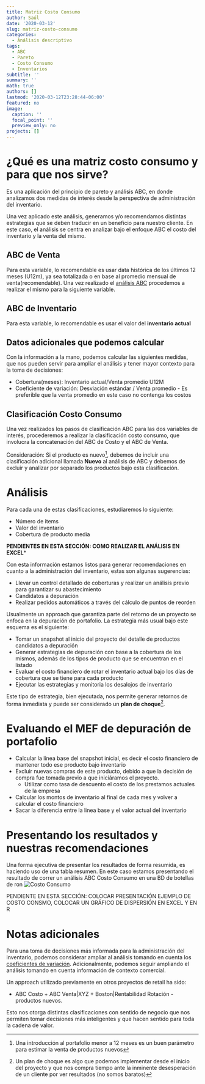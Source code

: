 ```yaml
---
title: Matriz Costo Consumo
author: Saúl
date: '2020-03-12'
slug: matriz-costo-consumo
categories:
  - Análisis descriptivo
tags:
  - ABC
  - Pareto
  - Costo Consumo
  - Inventarios
subtitle: ''
summary: ''
math: true
authors: []
lastmod: '2020-03-12T23:28:44-06:00'
featured: no
image:
  caption: ''
  focal_point: ''
  preview_only: no
projects: []
---
```


# ¿Qué es una matriz costo consumo y para que nos sirve?

Es una aplicación del principio de pareto y análisis ABC, en donde analizamos dos medidas de interés desde la perspectiva de administración del inventario.

Una vez aplicado este análisis, generamos y/o recomendamos distintas estrategias que se deben traducir en un beneficio para nuestro cliente. En este caso, el análisis se centra en analizar bajo el enfoque ABC el costo del inventario y la venta del mismo.

## ABC de Venta
Para esta variable, lo recomendable es usar data histórica de los últimos 12 meses (U12m), ya sea totalizada o en base al promedio mensual de venta(recomendable). Una vez realizado el [análisis ABC](https://saulm.netlify.com/post/clasificacion-abc-pareto/) procedemos a realizar el mismo para la siguiente variable.

## ABC de Inventario
Para esta variable, lo recomendable es usar el valor del **inventario actual**

## Datos adicionales que podemos calcular
Con la información a la mano, podemos calcular las siguientes medidas, que nos pueden servir para ampliar el análisis y tener mayor contexto para la toma de decisiones:

  * Cobertura(meses): \frac{Inventario\ actual}{\Promedio\ de\ venta\ U12M} Inventario actual/Venta promedio U12M
  \frac{Inventario}{Venta\ P\ U12m}
  * Coeficiente de variación: Desviación estándar / Venta promedio - Es preferible que la venta promedio en este caso no contenga los costos

## Clasificación Costo Consumo
Una vez realizados los pasos de clasificación ABC para las dos variables de interés, procederemos a realizar la clasificación costo consumo, que involucra la concatenación del ABC de Costo y el ABC de Venta.

Consideración: Si el producto es nuevo^[Una introducción al portafolio menor a 12 meses es un buen parámetro para estimar la venta de productos nuevos], debemos de incluir una clasificación adicional llamada **Nuevo** al análisis de ABC y debemos de excluir y analizar por separado los productos bajo esta clasificación.

# Análisis
Para cada una de estas clasificaciones, estudiaremos lo siguiente:
  
  * Número de items
  * Valor del inventario
  * Cobertura de producto media
  
**PENDIENTES EN ESTA SECCIÓN: COMO REALIZAR EL ANÁLISIS EN EXCEL***
  
Con esta información estamos listos para generar recomendaciones en cuanto a la administración del inventario, estas son algunas sugerencias:

  * Llevar un control detallado de coberturas y realizar un análisis previo para garantizar su abastecimiento
  * Candidatos a depuración
  * Realizar pedidos automáticos a través del cálculo de puntos de reorden
  
Usualmente un approach que garantiza parte del retorno de un proyecto se enfoca en la depuración de portafolio. La estrategia más usual bajo este esquema es el siguiente:

  * Tomar un snapshot al inicio del proyecto del detalle de productos candidatos a depuración
  * Generar estrategias de depuración con base a la cobertura de los mismos, además de los tipos de producto que se encuentran en el listado
  * Evaluar el costo financiero de rotar el inventario actual bajo los días de cobertura que se tiene para cada producto
  * Ejecutar las estrategias y monitoria los desalojos de inventario

Este tipo de estrategia, bien ejecutada, nos permite generar retornos de forma inmediata y puede ser considerado un **plan de choque**^[Un plan de choque es algo que podemos implementar desde el inicio del proyecto y que nos compra tiempo ante la inminente desesperación de un cliente por ver resultados (no somos baratos)]. 
  
# Evaluando el MEF de depuración de portafolio

  * Calcular la línea base del snapshot inicial, es decir el costo financiero de mantener todo ese producto bajo inventario
  * Excluir nuevas compras de este producto, debido a que la decisión de compra fue tomada previo a que iniciáramos el proyecto.
    * Utilizar como tasa de descuento el costo de los prestamos actuales de la empresa
  * Calcular los montos de inventario al final de cada mes y volver a calcular el costo financiero
  * Sacar la diferencia entre la linea base y el valor actual del inventario


# Presentando los resultados y nuestras recomendaciones

Una forma ejecutiva de presentar los resultados de forma resumida, es haciendo uso de una tabla resumen. En este caso estamos presentando el resultado de correr un análisis ABC Costo Consumo en una BD de botellas de ron
![Costo Consumo](/matriz-costo-consumo/index_files/COSTO CONSUMO.png)

PENDIENTE EN ESTA SECCIÓN: COLOCAR PRESENTACIÓN EJEMPLO DE COSTO CONSMO, COLOCAR UN GRÁFICO DE DISPERSIÓN EN EXCEL Y EN R 

# Notas adicionales
  
Para una toma de decisiones más informada para la administración del inventario, podemos considerar ampliar al análisis tomando en cuenta los [coeficientes de variación](https://cocky-dijkstra-cf91ca.netlify.com/post/coeficiente-de-variacion/). Adicionalmente, podemos seguir ampliando el análisis tomando en cuenta información de contexto comercial.

Un approach utilizado previamente en otros proyectos de retail ha sido:

  *  ABC Costo + ABC Venta|XYZ + Boston|Rentabilidad Rotación - productos nuevos.
  
Esto nos otorga distintas clasificaciones con sentido de negocio que nos permiten tomar decisiones más inteligentes y que hacen sentido para toda la cadena de valor.

